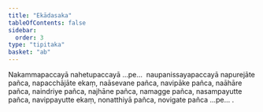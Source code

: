 ```yaml
---
title: "Ekādasaka"
tableOfContents: false
sidebar:
  order: 3
type: "tipitaka"
basket: "ab"
---
```



<DynamicBreadcrumb />

<Paragraph number="1229">
Nakammapaccayā nahetupaccayā …pe…  naupanissayapaccayā napurejāte pañca, napacchājāte ekaṃ, naāsevane pañca, navipāke pañca, naāhāre pañca, naindriye pañca, najhāne pañca, namagge pañca, nasampayutte pañca, navippayutte ekaṃ, nonatthiyā pañca, novigate pañca …pe… .
</Paragraph>